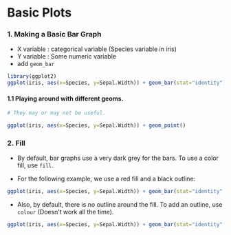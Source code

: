 Basic Plots
========================================================

### 1. Making a Basic Bar Graph

- X variable : categorical variable (Species variable in iris)
- Y variable : Some numeric variable 
- add `geom_bar`
```{r fig.width=7, fig.height=6}
library(ggplot2)
ggplot(iris, aes(x=Species, y=Sepal.Width)) + geom_bar(stat="identity")
```

#### 1.1 Playing around with different geoms.

```{r fig.width=7, fig.height=6}
# They may or may not be useful.

ggplot(iris, aes(x=Species, y=Sepal.Width)) + geom_point()

```

### 2. Fill
- By default, bar graphs use a very dark grey for the bars. To use a color fill, use `fill`.

- For the following example, we use a red fill and a black outline:

```{r fig.width=7, fig.height=3}

ggplot(iris, aes(x=Species, y=Sepal.Width)) + geom_bar(stat="identity", fill="red")

```
- Also, by default, there is no outline around the fill. To add an outline, use `colour` (Doesn't work all the time). 
```{r fig.width=7, fig.height=3}

ggplot(iris, aes(x=Species, y=Sepal.Width)) + geom_bar(stat="identity", colour="black")

```
